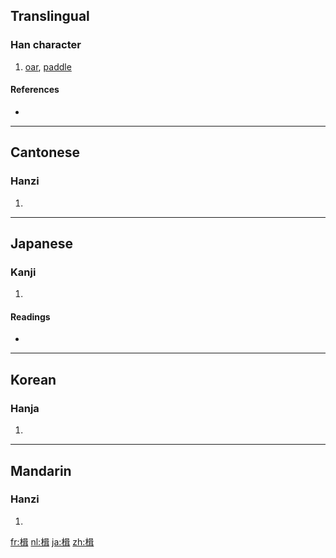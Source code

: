 ==Translingual==

===Han character===
{{Han char|rn=75|rad=木|as=09|sn=13|four=4694<sub>1</sub>|canj=木口尸十 (DRSJ)}}

# [[oar]], [[paddle]]

====References====
* {{Han ref|kx=0541.030|dkj=15168|dj=0928.120|hdz=21249.010|uh=696B|ud=26987|bh=B7AA|bd=47018}}

----

==Cantonese==

===Hanzi===
{{yue-hanzi|jyut=|y=jip6}}

# {{defn|Cantonese}}

----

==Japanese==

===Kanji===
{{ja-kanji|grade=|rs=木09}}

# {{defn|Japanese}}

====Readings====
* {{ja-readings|on=[[しゅう]] (shū), [[しょう]] (shō)|kun=[[かじ]] (kaji)}}

----

==Korean==

===Hanja===
{{ko-hanja|hangeul=[[즙]], [[접]]|eumhun=|rv=jeup, jeop|mr=chŭp, chŏp|y=cup, cep}}

# {{defn|Korean}}

----

==Mandarin==

===Hanzi===
{{cmn-hanzi|pin=[[jí]] ([[ji2]]), [[qià]] ([[qia4]])|wg=chi<sup>2</sup>, ch'ia<sup>4</sup>}}

# {{defn|Mandarin}}

[[fr:楫]]
[[nl:楫]]
[[ja:楫]]
[[zh:楫]]